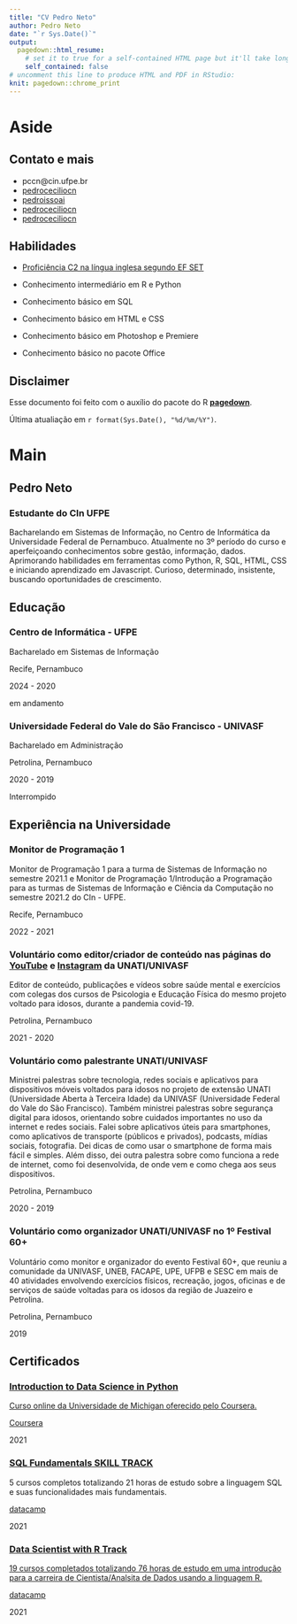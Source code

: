 ```yaml
---
title: "CV Pedro Neto"
author: Pedro Neto
date: "`r Sys.Date()`"
output:
  pagedown::html_resume:
    # set it to true for a self-contained HTML page but it'll take longer to render
    self_contained: false
# uncomment this line to produce HTML and PDF in RStudio:
knit: pagedown::chrome_print
---
```


Aside
================================================================================


<!-- ![Pedro Neto](https://avatars1.githubusercontent.com/u/895125?s=400&v=4){width=80%} -->


Contato e mais{#contact}
--------------------------------------------------------------------------------

- <i class="fa fa-envelope"></i> pccn@cin.ufpe.br
- <i class="fa fa-linkedin"></i> [pedroceciliocn](linkedin.com/pedroceciliocn)
- <i class="fa fa-twitter"></i> [pedroissoai](https://twitter.com/pedroissoai)
- <i class="fa fa-github"></i> [pedroceciliocn](https://github.com/pedroceciliocn)
<!-- - <i class="fa fa-phone"></i> +55 87 99995-2777 -->
- <i class="fa fa-lastfm"></i> [pedroceciliocn](https://www.last.fm/user/pedroceciliocn)



Habilidades {#skills}
--------------------------------------------------------------------------------

- [Proficiência C2 na língua inglesa segundo EF SET](https://www.efset.org/cert/LZxJJq)

- Conhecimento intermediário em R e Python

- Conhecimento básico em SQL

- Conhecimento básico em HTML e CSS

- Conhecimento básico em Photoshop e Premiere

- Conhecimento básico no pacote Office


Disclaimer {#disclaimer}
--------------------------------------------------------------------------------

Esse documento foi feito com o auxílio do pacote do R [**pagedown**](https://github.com/rstudio/pagedown).

Última atualiação em `r format(Sys.Date(), "%d/%m/%Y")`.



Main
================================================================================

Pedro Neto {#title}
--------------------------------------------------------------------------------

### Estudante do CIn UFPE

Bacharelando em Sistemas de Informação, no Centro de Informática da Universidade Federal de Pernambuco. Atualmente no 3º período do curso e aperfeiçoando conhecimentos sobre gestão, informação, dados. Aprimorando habilidades em ferramentas como Python, R, SQL, HTML, CSS e iniciando aprendizado em Javascript. Curioso, determinado, insistente, buscando oportunidades de crescimento.


Educação {data-icon=graduation-cap data-concise=true}
--------------------------------------------------------------------------------

### Centro de Informática - UFPE

Bacharelado em Sistemas de Informação

Recife, Pernambuco

2024 - 2020

em andamento

### Universidade Federal do Vale do São Francisco - UNIVASF

Bacharelado em Administração

Petrolina, Pernambuco

2020 - 2019

Interrompido


<!-- Research Experience {data-icon=laptop} -->
<!-- -------------------------------------------------------------------------------- -->

<!-- ### Graduate Research Assistant -->

<!-- Beijing Institute of Genomics, Chinese Academy of Sciences -->

<!-- Beijing, China -->

<!-- 2011 - 2014 -->

<!-- - Performed computational biology research towards understanding regulation of alternative splicing in human and mouse transcriptome. -->
<!-- - Found EGFR pathway related mutations, aimed to understand the impacts of cancer mutations on EGFR signaling pathway. -->

<!-- ### Bioinformatican -->

<!-- My Health Gene Technology Co., Ltd. -->

<!-- Beijing, China -->

<!-- 2015 - 2016 -->

<!-- - Investigated how cancer cells spread to other parts of the body at the single cell level. -->

<!-- ### Visiting Scientist -->

<!-- University of Alabama at Birmingham -->

<!-- AL, USA -->

<!-- 2016 - 2018 -->

<!-- - Investigated the role of mitochondria in development of cancer. -->
<!-- - Investigated the evolution of genome architecture and its role in important evolutionary events. -->
<!-- - Detected thrombotic thrombocytopenic purpura related mutations in mutiple patients' blood genome. -->


<!-- Professional Experience {data-icon=suitcase} -->
<!-- -------------------------------------------------------------------------------- -->

<!-- ### Data Scientist, intern -->

<!-- SupStat Inc. -->

<!-- Beijing, China -->

<!-- 2014 -->

<!-- ::: concise -->
<!-- - Taught R language to beginners.  -->
<!-- - Wrote Shiny app demos. -->
<!-- - Converted statistical tutorials from SPSS to R language. -->
<!-- ::: -->

<!-- ### Bioinformatician -->

<!-- My Health Gene Technology Co., Ltd. -->

<!-- Beijing, China -->

<!-- 2015 - 2016 -->

<!-- ::: concise -->
<!-- - Analyzed whole-exome sequencing data.  -->
<!-- - Wrote analysis pipelines of ChIP-seq, single cell DNA-seq and single cell RNA-seq. -->
<!-- - Studied tumor metastasis and wrote research reports.  -->
<!-- - Also did case studies to identify the genetic defect causing rare disease. -->
<!-- ::: -->


Experiência na Universidade {data-icon=chalkboard-teacher}
--------------------------------------------------------------------------------

### Monitor de Programação 1

Monitor de Programação 1 para a turma de Sistemas de Informação no semestre 2021.1 e Monitor de Programação 1/Introdução a Programação para as turmas de Sistemas de Informação e Ciência da Computação no semestre 2021.2 do CIn - UFPE.

Recife, Pernambuco

2022 - 2021

### Voluntário como editor/criador de conteúdo nas páginas do [YouTube](https://youtube.com/unatiunivasf) e [Instagram](https://instagram.com/unatiunivasf/) da UNATI/UNIVASF

Editor de conteúdo, publicações e vídeos sobre saúde mental e exercícios com colegas dos cursos de Psicologia e Educação Física do mesmo projeto voltado para idosos, durante a pandemia covid-19. 

Petrolina, Pernambuco

2021 - 2020

### Voluntário como palestrante UNATI/UNIVASF

Ministrei palestras sobre tecnologia, redes sociais e aplicativos para dispositivos móveis voltados para idosos no projeto de extensão UNATI (Universidade Aberta à Terceira Idade) da UNIVASF (Universidade Federal do Vale do São Francisco). Também ministrei palestras sobre segurança digital para idosos, orientando sobre cuidados importantes no uso da internet e redes sociais. Falei sobre aplicativos úteis para smartphones, como aplicativos de transporte (públicos e privados), podcasts, mídias sociais, fotografia. Dei dicas de como usar o smartphone de forma mais fácil e simples. Além disso, dei outra palestra sobre como funciona a rede de internet, como foi desenvolvida, de onde vem e como chega aos seus dispositivos.

Petrolina, Pernambuco

2020 - 2019

### Voluntário como organizador UNATI/UNIVASF no 1º Festival 60+

Voluntário como monitor e organizador do evento Festival 60+, que reuniu a comunidade da UNIVASF, UNEB, FACAPE, UPE, UFPB e SESC em mais de 40 atividades envolvendo exercícios físicos, recreação, jogos, oficinas e de serviços de saúde voltadas para os idosos da região de Juazeiro e Petrolina.

Petrolina, Pernambuco

2019

Certificados {data-icon=file}
--------------------------------------------------------------------------------
### [Introduction to Data Science in Python](https://www.coursera.org/learn/python-data-analysis)

[Curso online da Universidade de Michigan oferecido pelo Coursera.](https://www.coursera.org/account/accomplishments/verify/9KYZ4DX4SJAE)

[Coursera](https://www.coursera.org/)

2021



### [SQL Fundamentals SKILL TRACK](https://learn.datacamp.com/skill-tracks/sql-fundamentals)

5 cursos completos totalizando 21 horas de estudo sobre a linguagem SQL e suas funcionalidades mais fundamentais.

[datacamp](https://learn.datacamp.com/)

2021 

### [Data Scientist with R Track](https://datacamp.com/profile/pedroceciliocn)

[19 cursos completados totalizando 76 horas de estudo em uma introdução para a carreira de Cientista/Analsita de Dados usando a linguagem R.](https://www.datacamp.com/statement-of-accomplishment/track/bc1f187365f1d876373d4bf02194090452333e65)

[datacamp](https://learn.datacamp.com/)

2021 